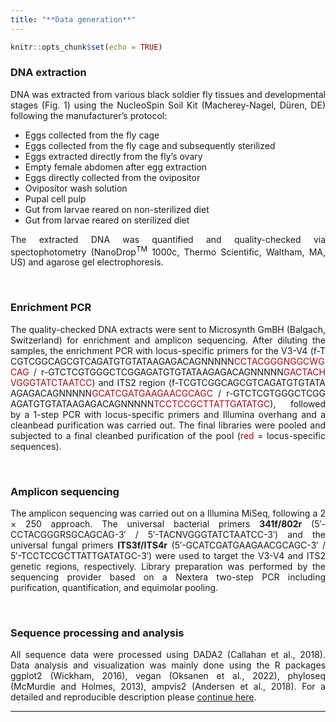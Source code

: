 ```yaml
---
title: "**Data generation**"
---
```


```r
knitr::opts_chunk$set(echo = TRUE)
```


<style>
  body {text-align: justify}
</style>

### DNA extraction  

DNA was extracted from various black soldier fly tissues and developmental stages (Fig. 1) using the NucleoSpin Soil Kit (Macherey-Nagel, Düren, DE) following the manufacturer's protocol:  

* Eggs collected from the fly cage
* Eggs collected from the fly cage and subsequently sterilized
* Eggs extracted directly from the fly's ovary
* Empty female abdomen after egg extraction
* Eggs directly collected from the ovipositor
* Ovipositor wash solution
* Pupal cell pulp
* Gut from larvae reared on non-sterilized diet
* Gut from larvae reared on sterilized diet

The extracted DNA was quantified and quality-checked via spectophotometry (NanoDrop<sup>TM</sup> 1000c, Thermo Scientific, Waltham, MA, US) and agarose gel electrophoresis.

<br/>

### Enrichment PCR
The quality-checked DNA extracts were sent to Microsynth GmBH (Balgach, Switzerland) for enrichment and amplicon sequencing. After diluting the samples, the enrichment PCR with locus-specific primers for the V3-V4 (<span style="word-break: break-all">f-TCGTCGGCAGCGTCAGATGTGTATAAGAGACAGNNNNN<span style="color: #A70A19">CCTACGGGNGGCWGCAG</span> / r-GTCTCGTGGGCTCGGAGATGTGTATAAGAGACAGNNNNN<span style="color: #A70A19">GACTACHVGGGTATCTAATCC</span>) and ITS2 region (f-TCGTCGGCAGCGTCAGATGTGTATAAGAGACAGNNNNN<span style="color: #A70A19">GCATCGATGAAGAACGCAGC</span> / r-GTCTCGTGGGCTCGGAGATGTGTATAAGAGACAGNNNNN<span style="color: #A70A19">TCCTCCGCTTATTGATATGC</span></span>), followed by a 1-step PCR with locus-specific primers and Illumina overhang and a cleanbead purification was carried out. The final libraries were pooled and subjected to a final cleanbed purification of the pool (<span style="color: #A70A19">red</span> = locus-specific sequences).

<br/>

### Amplicon sequencing  
The amplicon sequencing was carried out on a Illumina MiSeq, following a 2 &#215; 250 approach. The universal bacterial primers **341f/802r** (5′-CCTACGGGRSGCAGCAG-3′ / 5′-TACNVGGGTATCTAATCC-3′) and the universal fungal primers **ITS3f/ITS4r** (5′-GCATCGATGAAGAACGCAGC-3′ / 5′-TCCTCCGCTTATTGATATGC-3′) were used to target the  V3-V4 and ITS2 genetic regions, respectively. Library preparation was performed by the sequencing provider based on a Nextera two-step PCR including purification, quantification, and equimolar pooling.

<br/>

### Sequence processing and analysis
All sequence data were processed using DADA2 (Callahan et al., 2018). Data analysis and visualization was mainly done using the R packages ggplot2 (Wickham, 2016), vegan (Oksanen et al., 2022), phyloseq (McMurdie and Holmes, 2013), ampvis2 (Andersen et al., 2018). For a detailed and reproducible description please [continue here](https://tklammsteiner.github.io/eggsurfacemicrobiome/data-analysis-BAC.html).  

***